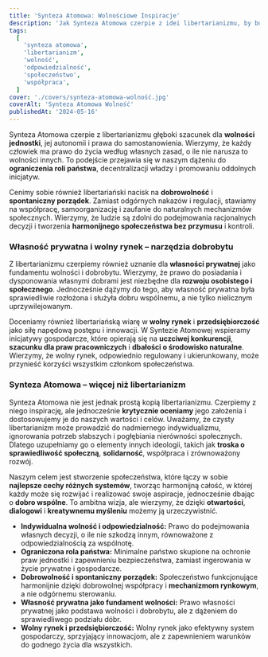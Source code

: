 ```yaml
---
title: 'Synteza Atomowa: Wolnościowe Inspiracje'
description: 'Jak Synteza Atomowa czerpie z idei libertarianizmu, by budować bardziej otwarte, sprawiedliwe i innowacyjne społeczeństwo.'
tags:
  [
    'synteza atomowa',
    'libertarianizm',
    'wolność',
    'odpowiedzialność',
    'społeczeństwo',
    'współpraca',
  ]
cover: './covers/synteza-atomowa-wolność.jpg'
coverAlt: 'Synteza Atomowa Wolność'
publishedAt: '2024-05-16'
---
```


Synteza Atomowa czerpie z libertarianizmu głęboki szacunek dla **wolności jednostki**, jej autonomii i prawa do samostanowienia. Wierzymy, że każdy człowiek ma prawo do życia według własnych zasad, o ile nie narusza to wolności innych. To podejście przejawia się w naszym dążeniu do **ograniczenia roli państwa**, decentralizacji władzy i promowaniu oddolnych inicjatyw.

Cenimy sobie również libertariański nacisk na **dobrowolność** i **spontaniczny porządek**. Zamiast odgórnych nakazów i regulacji, stawiamy na współpracę, samoorganizację i zaufanie do naturalnych mechanizmów społecznych. Wierzymy, że ludzie są zdolni do podejmowania racjonalnych decyzji i tworzenia **harmonijnego społeczeństwa bez przymusu** i kontroli.

### Własność prywatna i wolny rynek – narzędzia dobrobytu

Z libertarianizmu czerpiemy również uznanie dla **własności prywatnej** jako fundamentu wolności i dobrobytu. Wierzymy, że prawo do posiadania i dysponowania własnymi dobrami jest niezbędne dla **rozwoju osobistego i społecznego**. Jednocześnie dążymy do tego, aby własność prywatna była sprawiedliwie rozłożona i służyła dobru wspólnemu, a nie tylko nielicznym uprzywilejowanym.

Doceniamy również libertariańską wiarę w **wolny rynek** i **przedsiębiorczość** jako siłę napędową postępu i innowacji. W Syntezie Atomowej wspieramy inicjatywy gospodarcze, które opierają się na **uczciwej konkurencji**, **szacunku dla praw pracowniczych** i **dbałości o środowisko naturalne**. Wierzymy, że wolny rynek, odpowiednio regulowany i ukierunkowany, może przynieść korzyści wszystkim członkom społeczeństwa.

### Synteza Atomowa – więcej niż libertarianizm

Synteza Atomowa nie jest jednak prostą kopią libertarianizmu. Czerpiemy z niego inspirację, ale jednocześnie **krytycznie oceniamy** jego założenia i dostosowujemy je do naszych wartości i celów. Uważamy, że czysty libertarianizm może prowadzić do nadmiernego indywidualizmu, ignorowania potrzeb słabszych i pogłębiania nierówności społecznych. Dlatego uzupełniamy go o elementy innych ideologii, takich jak **troska o sprawiedliwość społeczną**, **solidarność**, współpraca i zrównoważony rozwój.

Naszym celem jest stworzenie społeczeństwa, które łączy w sobie **najlepsze cechy różnych systemów**, tworząc harmonijną całość, w której każdy może się rozwijać i realizować swoje aspiracje, jednocześnie dbając o **dobro wspólne**. To ambitna wizja, ale wierzymy, że dzięki **otwartości**, **dialogowi** i **kreatywnemu myśleniu** możemy ją urzeczywistnić.

- **Indywidualna wolność i odpowiedzialność:** Prawo do podejmowania własnych decyzji, o ile nie szkodzą innym, równoważone z odpowiedzialnością za wspólnotę.
- **Ograniczona rola państwa:** Minimalne państwo skupione na ochronie praw jednostki i zapewnieniu bezpieczeństwa, zamiast ingerowania w życie prywatne i gospodarcze.
- **Dobrowolność i spontaniczny porządek:** Społeczeństwo funkcjonujące harmonijnie dzięki dobrowolnej współpracy i **mechanizmom rynkowym**, a nie odgórnemu sterowaniu.
- **Własność prywatna jako fundament wolności:** Prawo własności prywatnej jako podstawa wolności i dobrobytu, ale z dążeniem do sprawiedliwego podziału dóbr.
- **Wolny rynek i przedsiębiorczość:** Wolny rynek jako efektywny system gospodarczy, sprzyjający innowacjom, ale z zapewnieniem warunków do godnego życia dla wszystkich.
